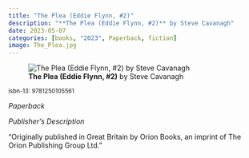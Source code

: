 ```yaml
---
title: "The Plea (Eddie Flynn, #2)"
description: "**The Plea (Eddie Flynn, #2)** by Steve Cavanagh"
date: 2023-05-07
categories: [books, "2023", Paperback, fiction]
image: The_Plea.jpg
---
```

![**The Plea (Eddie Flynn, #2)** by Steve Cavanagh](The_Plea.jpg){fig-align="left"}

<sup>isbn-13: 9781250105561</sup>

*Paperback*

*Publisher's Description*

"Originally published in Great Britain by Orion Books, an imprint of The
Orion Publishing Group Ltd."